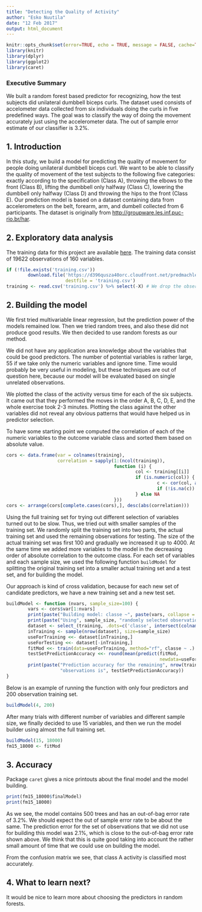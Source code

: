 ```yaml
---
title: "Detecting the Quality of Activity"
author: "Esko Nuutila"
date: "12 Feb 2017"
output: html_document
---
```


```r
knitr::opts_chunk$set(error=TRUE, echo = TRUE, message = FALSE, cache=TRUE)
library(knitr)
library(dplyr)
library(ggplot2)
library(caret)
```

### Executive Summary

We built a random forest based predictor for recognizing, how the test subjects did unilateral dumbbell biceps curls. The dataset used consists of accelometer data collected from six individuals doing the curls in five predefined ways. The goal was to classify the way of doing the movement accurately just using the accelerometer data. The out of sample error estimate of our classifier is 3.2%.

## 1. Introduction

In this study, we build a model for predicting the quality of movement for people doing unilateral dumbbell biceps curl. We want to be able to classify the quality of movement of the test subjects to the following five categories: exactly according to the specification (Class A), throwing the elbows to the front (Class B), lifting the dumbbell only halfway (Class C), lowering the dumbbell only halfway (Class D) and throwing the hips to the front (Class E). Our prediction model is based on a dataset containing data from accelerometers on the belt, forearm, arm, and dumbell collected from 6 participants. The dataset is originally from [http://groupware.les.inf.puc-rio.br/har](http://groupware.les.inf.puc-rio.br/har).

## 2. Exploratory data analysis

The training data for this project are available  [here](https://d396qusza40orc.cloudfront.net/predmachlearn/pml-training.csv). The training data consist of 19622 observations of 160 variables.

```r
if (!file.exists('training.csv'))
        download.file('https://d396qusza40orc.cloudfront.net/predmachlearn/pml-training.csv',
                      destfile = 'training.csv')
training <- read.csv('training.csv') %>% select(-X) # We drop the observation ID
```

## 2. Building the model

We first tried multivariable linear regression, but the prediction power of the models remained low. Then we tried random trees, and also these did not produce good results. We then decided to use random forests as our method.

We did not have any application area knowledge about the variables that could be good predictors. The number of potential variables is rather large, 55 if we take only the numeric variables and ignore time. Time would probably be very useful in modeling, but these techniques are out of question here, because our model will be evaluated based on single unrelated observations.

We plotted the class of the activity versus time for each of the six subjects. It came out that they performed the moves in the order A, B, C, D, E, and the whole exercise took 2-3 minutes. Plotting the class against the other variables did not reveal any obvious patterns that would have helped us in predictor selection.

To have some starting point we computed the correlation of each of the numeric variables to the outcome variable class and sorted them based on absolute value.

```r
cors <- data.frame(var = colnames(training),
                   correlation = sapply(1:(ncol(training)),
                                        function (i) {
                                                col <- training[[i]]
                                                if (is.numeric(col)) {
                                                        c <- cor(col, as.numeric(training$classe))
                                                        if (!is.na(c)) c else NA
                                                } else NA
                                        }))
cors <- arrange(cors[complete.cases(cors),], desc(abs(correlation)))
```

Using the full training set for trying out different selection of variables turned out to be slow. Thus, we tried out with smaller samples of the training set. We randomly split the training set into two parts, the actual training set and used the remaining observations for testing. The size of the actual training set was first 100 and gradually we increased it up to 4000. At the same time we added more variables to the model in the decreasing order of absolute correlation to the outcome class. For each set of variables and each sample size, we used the following function `buildModel` for splitting the original training set into a smaller actual training set and a test set, and for building the model.

Our approach is kind of cross validation, because for each new set of candidate predictors, we have a new training set and a new test set.

```r
buildModel <- function (nvars, sample_size=100) {
        vars <- cors$var[1:nvars]
        print(paste("Building model: classe ~", paste(vars, collapse = " + ")))
        print(paste("Using", sample_size, "randomly selected observations as a training set"))
        dataset <- select_(training, .dots=c('classe', intersect(colnames(training), vars)))
        inTraining <- sample(nrow(dataset), size=sample_size)
        useForTraining <<- dataset[inTraining,]
        useForTesting <<- dataset[-inTraining,]
        fitMod <<- train(data=useForTraining, method="rf", classe ~ .)
        testSetPredictionAccuracy <<- round(mean(predict(fitMod,
                                                         newdata=useForTesting) == useForTesting$classe), 5)
        print(paste("Prediction accuracy for the remaining", nrow(training)-sample_size,
                    "observations is", testSetPredictionAccuracy))
}
```

Below is an example of running the function with only four predictors and 200 observation training set.

```r
buildModel(4, 200)
```

After many trials with different number of variables and different sample size, we finally decided to use 15 variables, and then we run the model builder using almost the full training set.

```r
buildModel(15, 18000)
fm15_18000 <- fitMod
```

## 3. Accuracy

Package `caret` gives a nice printouts about the final model and the model building.

```r
print(fm15_18000$finalModel)
print(fm15_18000)
```

As we see, the model contains 500 trees and has an out-of-bag error rate of 3.2%. We should expect the out of sample error rate to be about the same. The prediction error for the set of observations that we did not use for building this model was 2.1%, which is close to the out-of-bag error rate shown above. We think that this is quite good taking into account the rather small amount of time that we could use on building the model.

From the confusion matrix we see, that class A activity is classified most accurately.

## 4. What to learn next?

It would be nice to learn more about choosing the predictors in random forests.